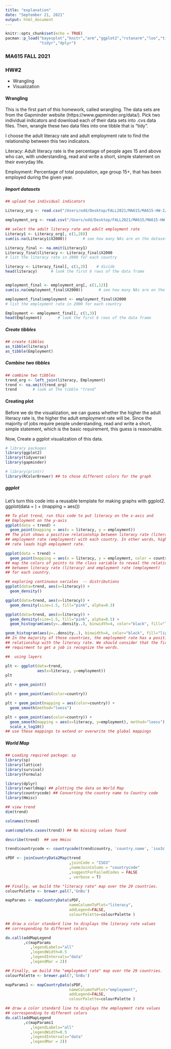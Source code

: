 ```yaml
---
title: "explanation"
date: "September 21, 2021"
output: html_document
---
```


```r
knitr::opts_chunk$set(echo = TRUE)
pacman::p_load("bayesplot","knitr","arm","ggplot2","rstanarm","loo","tidyverse",
               "tidyr","dplyr")
```

### MA615 FALL 2021

### HW#2

  - Wrangling
  - Visualization
  
#### Wrangling

This is the first part of this homework, called wrangling.
The data sets are from the Gapminder website (https://www.gapminder.org/data/).
Pick two individual indicators and download each of their data sets into .cvs 
data files. Then, wrangle these two data files into one tibble that is "tidy".

I choose the adult literacy rate and adult employment rate to find the 
relationship between this two indicators. 

Literacy: Adult literacy rate is the percentage of people ages 15 and above who can, 
with understanding, read and write a short, simple statement on their 
everyday life.

Employment: Percentage of total population, age group 15+, that has been employed 
during the given year.

 
##### Import datasets

```r
## upload two individual indicators

Literacy_org <- read.csv("/Users/odd/Desktop/FALL2021/MA615/MA615-HW-2/data/literacy_rate_adult_total_percent_of_people_ages_15_and_above.csv", header = T)

employment_org <- read.csv("/Users/odd/Desktop/FALL2021/MA615/MA615-HW-2/data/aged_15plus_employment_rate_percent.csv", header = T)
```

```r
## select the adult literacy rate and adult employment rate
Literacy1 <- Literacy_org[, c(1,28)]
sum(is.na(Literacy1$X2000))       # see how many NAs are on the dataset

Literacy_final <- na.omit(Literacy1)
Literacy_final$literacy <- Literacy_final$X2000
# list the literacy rate in 2000 for each country

literacy <- Literacy_final[, c(1,3)]    # divide 
head(literacy)      # look the first 6 rows of the data frame


employment_final <- employment_org[, c(1,12)]
sum(is.na(employment_final$X2000))       # see how many NAs are on the dataset

employment_final$employment <- employment_final$X2000
# list the employment rate in 2000 for each country

Employment <- employment_final[, c(1,3)]
head(Employment)       # look the first 6 rows of the data frame

```


##### Create tibbles
```r
## create tibbles
as_tibble(literacy)
as_tibble(Employment)
```


##### Combine two tibbles
```r
## combine two tibbles
trend_org <- left_join(literacy, Employment)
trend <- na.omit(trend_org)
trend       # look at the tibble "trend"
```




#### Creating plot

Before we do the visualization, we can guess whether the higher the adult 
literacy rate is, the higher the adult employment rate will be.
Since the majority of jobs require people understanding, read and write a 
short, simple statement, which is the basic requirement, this guess is reasonable.

Now, Create a ggplot visualization of this data.

```r
# library packages
library(ggplot2)
library(tidyverse)
library(gapminder)

# library(printr) 
library(RColorBrewer) ## to chose different colors for the graph
```

##### ggplot

Let’s turn this code into a reusable template for making graphs with ggplot2. 
ggplot(data = <DATA>) +
  <GEOM_FUNCTION>(mapping = aes(<MAPPINGS>))

```r
## To plot trend, run this code to put literacy on the x-axis and 
## Employment on the y-axis
ggplot(data = trend) +
  geom_point(mapping = aes(x = literacy, y = employment))
## The plot shows a positive relationship between literacy rate (literacy) and 
## employment rate (employment) with each country. In other words, high literacy 
## rate leads high employment rate.
```
```r
ggplot(data = trend) +
  geom_point(mapping = aes(x = literacy, y = employment, color = country))
## map the colors of points to the class variable to reveal the relationship 
## between literacy rate (literacy) and employment rate (employment) 
## for each country.
```
```r
## exploring continuous variales  -- distributions
ggplot(data=trend, aes(x=literacy)) + 
  geom_density()

ggplot(data=trend, aes(x=literacy)) + 
  geom_density(size=1.5, fill="pink", alpha=0.3)

ggplot(data=trend, aes(x=literacy)) + 
  geom_density(size=1.5, fill="pink", alpha=0.5) +
  geom_histogram(aes(y=..density..), binwidth=4, color="black", fill="lightblue", alpha=0.5)

geom_histogram(aes(y=..density..), binwidth=4, color="black", fill="lightblue", alpha=0.5)
## In the majority of those countries, the employment rate has a positive 
## relationship with the literacy rate. We should consider that the first 
## requirment to get a job is recognize the words.
```
```r
##  using layers

plt <- ggplot(data=trend,
              aes(x=literacy, y=employment))
plt

plt + geom_point()

plt + geom_point(aes(color=country))

plt + geom_point(mapping = aes(color=country)) +
  geom_smooth(method="loess")

plt + geom_point(aes(color=country)) +
  geom_smooth(mapping = aes(x=literacy, y=employment), method="loess") +
  scale_x_log10()
## use these mappings to extend or overwrite the global mappings
```

##### World Map

```r
## Loading required package: sp
library(sp)
library(lattice)
library(survival)
library(Formula)

library(dplyr)
library(rworldmap) ## plotting the data on World Map
library(countrycode) ## Converting the country name to Country code
library(Hmisc)
```

```r
## view trend
dim(trend)

colnames(trend)

sum(complete.cases(trend)) ## No missing values found

describe(trend)  ## see Hmisc
```

```r
trend$countrycode <- countrycode(trend$country, 'country.name', 'iso3c')

sPDF <- joinCountryData2Map(trend 
                            ,joinCode = "ISO3"
                            ,nameJoinColumn = "countrycode"
                            ,suggestForFailedCodes = FALSE
                            , verbose = T)

```

```r
## Finally, we build the "literacy rate" map over the 29 countries.
colourPalette <- brewer.pal(7,'GnBu')

mapParams <- mapCountryData(sPDF,
                            nameColumnToPlot="literacy",
                            addLegend=FALSE,
                            colourPalette=colourPalette )

## draw a color standard line to displays the literacy rate values 
## corresponding to different colors 

do.call(addMapLegend
        ,c(mapParams
           ,legendLabels="all"
           ,legendWidth=0.5
           ,legendIntervals="data"
           ,legendMar = 2))
```

```r
## Finally, we build the "employment rate" map over the 29 countries.
colourPalette <- brewer.pal(7,'GnBu')

mapParams1 <- mapCountryData(sPDF,
                            nameColumnToPlot="employment",
                            addLegend=FALSE,
                            colourPalette=colourPalette )

## draw a color standard line to displays the employment rate values 
## corresponding to different colors 
do.call(addMapLegend
        ,c(mapParams1
           ,legendLabels="all"
           ,legendWidth=0.5
           ,legendIntervals="data"
           ,legendMar = 2))

```

